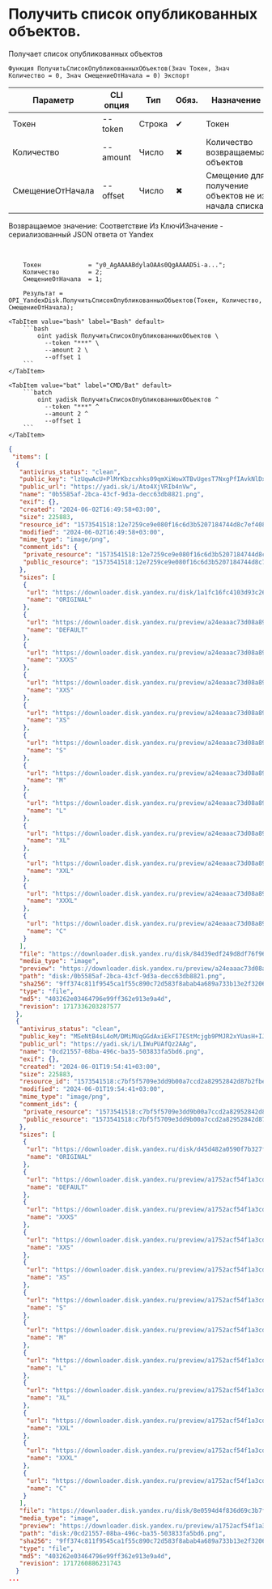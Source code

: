 ﻿---
sidebar_position: 3
---


# Получить список опубликованных объектов.
 Получает список опубликованных объектов



`Функция ПолучитьСписокОпубликованныхОбъектов(Знач Токен, Знач Количество = 0, Знач СмещениеОтНачала = 0) Экспорт`

  | Параметр | CLI опция | Тип | Обяз. | Назначение |
  |-|-|-|-|-|
  | Токен | --token | Строка | &#x2714; | Токен |
  | Количество | --amount | Число | &#x2716; | Количество возвращаемых объектов |
  | СмещениеОтНачала | --offset | Число | &#x2716; | Смещение для получение объектов не из начала списка |

  
  Возвращаемое значение:   Соответствие Из КлючИЗначение - сериализованный JSON ответа от Yandex

<br/>




```bsl title="Пример кода"
    Токен             = "y0_AgAAAABdylaOAAs0QgAAAAD5i-a...";
    Количество        = 2;
    СмещениеОтНачала  = 1;

    Результат = OPI_YandexDisk.ПолучитьСписокОпубликованныхОбъектов(Токен, Количество, СмещениеОтНачала);
```
    

 <Tabs>
  
    <TabItem value="bash" label="Bash" default>
        ```bash
            oint yadisk ПолучитьСписокОпубликованныхОбъектов \
              --token "***" \
              --amount 2 \
              --offset 1
        ```
    </TabItem>
  
    <TabItem value="bat" label="CMD/Bat" default>
        ```batch
            oint yadisk ПолучитьСписокОпубликованныхОбъектов ^
              --token "***" ^
              --amount 2 ^
              --offset 1
        ```
    </TabItem>
</Tabs>


```json title="Результат"
{
 "items": [
  {
   "antivirus_status": "clean",
   "public_key": "lzUqwAcU+PlMrKbzcxhks09qmXiWowXTBvUgesT7NxgPfIAvkNlDx1N5dnN4RI6hq/J6bpmRyOJonT3VoXnDag==",
   "public_url": "https://yadi.sk/i/Ato4XjVRIb4nVw",
   "name": "0b5585af-2bca-43cf-9d3a-decc63db8821.png",
   "exif": {},
   "created": "2024-06-02T16:49:58+03:00",
   "size": 225883,
   "resource_id": "1573541518:12e7259ce9e080f16c6d3b5207184744d8c7ef4084fee37e6f8aa72906003f9f",
   "modified": "2024-06-02T16:49:58+03:00",
   "mime_type": "image/png",
   "comment_ids": {
    "private_resource": "1573541518:12e7259ce9e080f16c6d3b5207184744d8c7ef4084fee37e6f8aa72906003f9f",
    "public_resource": "1573541518:12e7259ce9e080f16c6d3b5207184744d8c7ef4084fee37e6f8aa72906003f9f"
   },
   "sizes": [
    {
     "url": "https://downloader.disk.yandex.ru/disk/1a1fc16fc4103d93c26779ac22b890cd9466a47346ec885c5803da7e30eb0688/6705a6ad/gwThwhLBKYvLhQCNnqAHituHMr72DpUpd6C6-9w911vW8ivir0rElI21oNjVEQFTesbLx_asncX9gQFzcTfYww%3D%3D?uid=1573541518&filename=0b5585af-2bca-43cf-9d3a-decc63db8821.png&disposition=inline&hash=&limit=0&content_type=image%2Fpng&owner_uid=1573541518&fsize=225883&hid=7c41e6147b7dd41ea3cc2d615f42bcb7&media_type=image&tknv=v2&etag=403262e03464796e99ff362e913e9a4d",
     "name": "ORIGINAL"
    },
    {
     "url": "https://downloader.disk.yandex.ru/preview/a24eaaac73d08a894eba2cc6ddee821b76f6d5878e011583921f5f629baa59d6/inf/agGl7FsmrZi_rLwSr_YZE-iLFMsE0Kg4uy9w7SmAoFzz2voeU1keULK7rWnCo1I_pYaH_RrgTTgD4CfIchHW3Q%3D%3D?uid=1573541518&filename=0b5585af-2bca-43cf-9d3a-decc63db8821.png&disposition=inline&hash=&limit=0&content_type=image%2Fpng&owner_uid=1573541518&tknv=v2",
     "name": "DEFAULT"
    },
    {
     "url": "https://downloader.disk.yandex.ru/preview/a24eaaac73d08a894eba2cc6ddee821b76f6d5878e011583921f5f629baa59d6/inf/agGl7FsmrZi_rLwSr_YZE-iLFMsE0Kg4uy9w7SmAoFzz2voeU1keULK7rWnCo1I_pYaH_RrgTTgD4CfIchHW3Q%3D%3D?uid=1573541518&filename=0b5585af-2bca-43cf-9d3a-decc63db8821.png&disposition=inline&hash=&limit=0&content_type=image%2Fpng&owner_uid=1573541518&tknv=v2&size=XXXS&crop=0",
     "name": "XXXS"
    },
    {
     "url": "https://downloader.disk.yandex.ru/preview/a24eaaac73d08a894eba2cc6ddee821b76f6d5878e011583921f5f629baa59d6/inf/agGl7FsmrZi_rLwSr_YZE-iLFMsE0Kg4uy9w7SmAoFzz2voeU1keULK7rWnCo1I_pYaH_RrgTTgD4CfIchHW3Q%3D%3D?uid=1573541518&filename=0b5585af-2bca-43cf-9d3a-decc63db8821.png&disposition=inline&hash=&limit=0&content_type=image%2Fpng&owner_uid=1573541518&tknv=v2&size=XXS&crop=0",
     "name": "XXS"
    },
    {
     "url": "https://downloader.disk.yandex.ru/preview/a24eaaac73d08a894eba2cc6ddee821b76f6d5878e011583921f5f629baa59d6/inf/agGl7FsmrZi_rLwSr_YZE-iLFMsE0Kg4uy9w7SmAoFzz2voeU1keULK7rWnCo1I_pYaH_RrgTTgD4CfIchHW3Q%3D%3D?uid=1573541518&filename=0b5585af-2bca-43cf-9d3a-decc63db8821.png&disposition=inline&hash=&limit=0&content_type=image%2Fpng&owner_uid=1573541518&tknv=v2&size=XS&crop=0",
     "name": "XS"
    },
    {
     "url": "https://downloader.disk.yandex.ru/preview/a24eaaac73d08a894eba2cc6ddee821b76f6d5878e011583921f5f629baa59d6/inf/agGl7FsmrZi_rLwSr_YZE-iLFMsE0Kg4uy9w7SmAoFzz2voeU1keULK7rWnCo1I_pYaH_RrgTTgD4CfIchHW3Q%3D%3D?uid=1573541518&filename=0b5585af-2bca-43cf-9d3a-decc63db8821.png&disposition=inline&hash=&limit=0&content_type=image%2Fpng&owner_uid=1573541518&tknv=v2&size=S&crop=0",
     "name": "S"
    },
    {
     "url": "https://downloader.disk.yandex.ru/preview/a24eaaac73d08a894eba2cc6ddee821b76f6d5878e011583921f5f629baa59d6/inf/agGl7FsmrZi_rLwSr_YZE-iLFMsE0Kg4uy9w7SmAoFzz2voeU1keULK7rWnCo1I_pYaH_RrgTTgD4CfIchHW3Q%3D%3D?uid=1573541518&filename=0b5585af-2bca-43cf-9d3a-decc63db8821.png&disposition=inline&hash=&limit=0&content_type=image%2Fpng&owner_uid=1573541518&tknv=v2&size=M&crop=0",
     "name": "M"
    },
    {
     "url": "https://downloader.disk.yandex.ru/preview/a24eaaac73d08a894eba2cc6ddee821b76f6d5878e011583921f5f629baa59d6/inf/agGl7FsmrZi_rLwSr_YZE-iLFMsE0Kg4uy9w7SmAoFzz2voeU1keULK7rWnCo1I_pYaH_RrgTTgD4CfIchHW3Q%3D%3D?uid=1573541518&filename=0b5585af-2bca-43cf-9d3a-decc63db8821.png&disposition=inline&hash=&limit=0&content_type=image%2Fpng&owner_uid=1573541518&tknv=v2&size=L&crop=0",
     "name": "L"
    },
    {
     "url": "https://downloader.disk.yandex.ru/preview/a24eaaac73d08a894eba2cc6ddee821b76f6d5878e011583921f5f629baa59d6/inf/agGl7FsmrZi_rLwSr_YZE-iLFMsE0Kg4uy9w7SmAoFzz2voeU1keULK7rWnCo1I_pYaH_RrgTTgD4CfIchHW3Q%3D%3D?uid=1573541518&filename=0b5585af-2bca-43cf-9d3a-decc63db8821.png&disposition=inline&hash=&limit=0&content_type=image%2Fpng&owner_uid=1573541518&tknv=v2&size=XL&crop=0",
     "name": "XL"
    },
    {
     "url": "https://downloader.disk.yandex.ru/preview/a24eaaac73d08a894eba2cc6ddee821b76f6d5878e011583921f5f629baa59d6/inf/agGl7FsmrZi_rLwSr_YZE-iLFMsE0Kg4uy9w7SmAoFzz2voeU1keULK7rWnCo1I_pYaH_RrgTTgD4CfIchHW3Q%3D%3D?uid=1573541518&filename=0b5585af-2bca-43cf-9d3a-decc63db8821.png&disposition=inline&hash=&limit=0&content_type=image%2Fpng&owner_uid=1573541518&tknv=v2&size=XXL&crop=0",
     "name": "XXL"
    },
    {
     "url": "https://downloader.disk.yandex.ru/preview/a24eaaac73d08a894eba2cc6ddee821b76f6d5878e011583921f5f629baa59d6/inf/agGl7FsmrZi_rLwSr_YZE-iLFMsE0Kg4uy9w7SmAoFzz2voeU1keULK7rWnCo1I_pYaH_RrgTTgD4CfIchHW3Q%3D%3D?uid=1573541518&filename=0b5585af-2bca-43cf-9d3a-decc63db8821.png&disposition=inline&hash=&limit=0&content_type=image%2Fpng&owner_uid=1573541518&tknv=v2&size=XXXL&crop=0",
     "name": "XXXL"
    },
    {
     "url": "https://downloader.disk.yandex.ru/preview/a24eaaac73d08a894eba2cc6ddee821b76f6d5878e011583921f5f629baa59d6/inf/agGl7FsmrZi_rLwSr_YZE-iLFMsE0Kg4uy9w7SmAoFzz2voeU1keULK7rWnCo1I_pYaH_RrgTTgD4CfIchHW3Q%3D%3D?uid=1573541518&filename=0b5585af-2bca-43cf-9d3a-decc63db8821.png&disposition=inline&hash=&limit=0&content_type=image%2Fpng&owner_uid=1573541518&tknv=v2&size=S&crop=0",
     "name": "C"
    }
   ],
   "file": "https://downloader.disk.yandex.ru/disk/84d39edf249d8df76f966afb50704b11a2173cd053500d72d1a48f5ccfe3c78f/6705a6ad/gwThwhLBKYvLhQCNnqAHituHMr72DpUpd6C6-9w911vW8ivir0rElI21oNjVEQFTesbLx_asncX9gQFzcTfYww%3D%3D?uid=1573541518&filename=0b5585af-2bca-43cf-9d3a-decc63db8821.png&disposition=attachment&hash=&limit=0&content_type=image%2Fpng&owner_uid=1573541518&fsize=225883&hid=7c41e6147b7dd41ea3cc2d615f42bcb7&media_type=image&tknv=v2&etag=403262e03464796e99ff362e913e9a4d",
   "media_type": "image",
   "preview": "https://downloader.disk.yandex.ru/preview/a24eaaac73d08a894eba2cc6ddee821b76f6d5878e011583921f5f629baa59d6/inf/agGl7FsmrZi_rLwSr_YZE-iLFMsE0Kg4uy9w7SmAoFzz2voeU1keULK7rWnCo1I_pYaH_RrgTTgD4CfIchHW3Q%3D%3D?uid=1573541518&filename=0b5585af-2bca-43cf-9d3a-decc63db8821.png&disposition=inline&hash=&limit=0&content_type=image%2Fpng&owner_uid=1573541518&tknv=v2&size=S&crop=0",
   "path": "disk:/0b5585af-2bca-43cf-9d3a-decc63db8821.png",
   "sha256": "9ff374c811f9545ca1f55c890c72d583f8abab4a689a733b13e2f32069fa330a",
   "type": "file",
   "md5": "403262e03464796e99ff362e913e9a4d",
   "revision": 1717336203287577
  },
  {
   "antivirus_status": "clean",
   "public_key": "MSeNtB4sL4oM/DMiMUqGGdAxiEkFI7EStMcjgb9PMJR2xYUasH+IJFEqziFNXjfRq/J6bpmRyOJonT3VoXnDag==",
   "public_url": "https://yadi.sk/i/LIWuPUAfQz2AAg",
   "name": "0cd21557-08ba-496c-ba35-503833fa5bd6.png",
   "exif": {},
   "created": "2024-06-01T19:54:41+03:00",
   "size": 225883,
   "resource_id": "1573541518:c7bf5f5709e3dd9b00a7ccd2a82952842d87b2fbe03994f9e3db437adb801275",
   "modified": "2024-06-01T19:54:41+03:00",
   "mime_type": "image/png",
   "comment_ids": {
    "private_resource": "1573541518:c7bf5f5709e3dd9b00a7ccd2a82952842d87b2fbe03994f9e3db437adb801275",
    "public_resource": "1573541518:c7bf5f5709e3dd9b00a7ccd2a82952842d87b2fbe03994f9e3db437adb801275"
   },
   "sizes": [
    {
     "url": "https://downloader.disk.yandex.ru/disk/d45d482a0590f7b327f0aad9d22ce754cd00ac522a17b4374898b868a461ad26/6705a6ad/gwThwhLBKYvLhQCNnqAHituHMr72DpUpd6C6-9w911vW8ivir0rElI21oNjVEQFTesbLx_asncX9gQFzcTfYww%3D%3D?uid=1573541518&filename=0cd21557-08ba-496c-ba35-503833fa5bd6.png&disposition=inline&hash=&limit=0&content_type=image%2Fpng&owner_uid=1573541518&fsize=225883&hid=7c41e6147b7dd41ea3cc2d615f42bcb7&media_type=image&tknv=v2&etag=403262e03464796e99ff362e913e9a4d",
     "name": "ORIGINAL"
    },
    {
     "url": "https://downloader.disk.yandex.ru/preview/a1752acf54f1a3cdcc545523e57f3b56de1e78d4ab8bbb608152445a2202b043/inf/agGl7FsmrZi_rLwSr_YZE-iLFMsE0Kg4uy9w7SmAoFzz2voeU1keULK7rWnCo1I_pYaH_RrgTTgD4CfIchHW3Q%3D%3D?uid=1573541518&filename=0cd21557-08ba-496c-ba35-503833fa5bd6.png&disposition=inline&hash=&limit=0&content_type=image%2Fpng&owner_uid=1573541518&tknv=v2",
     "name": "DEFAULT"
    },
    {
     "url": "https://downloader.disk.yandex.ru/preview/a1752acf54f1a3cdcc545523e57f3b56de1e78d4ab8bbb608152445a2202b043/inf/agGl7FsmrZi_rLwSr_YZE-iLFMsE0Kg4uy9w7SmAoFzz2voeU1keULK7rWnCo1I_pYaH_RrgTTgD4CfIchHW3Q%3D%3D?uid=1573541518&filename=0cd21557-08ba-496c-ba35-503833fa5bd6.png&disposition=inline&hash=&limit=0&content_type=image%2Fpng&owner_uid=1573541518&tknv=v2&size=XXXS&crop=0",
     "name": "XXXS"
    },
    {
     "url": "https://downloader.disk.yandex.ru/preview/a1752acf54f1a3cdcc545523e57f3b56de1e78d4ab8bbb608152445a2202b043/inf/agGl7FsmrZi_rLwSr_YZE-iLFMsE0Kg4uy9w7SmAoFzz2voeU1keULK7rWnCo1I_pYaH_RrgTTgD4CfIchHW3Q%3D%3D?uid=1573541518&filename=0cd21557-08ba-496c-ba35-503833fa5bd6.png&disposition=inline&hash=&limit=0&content_type=image%2Fpng&owner_uid=1573541518&tknv=v2&size=XXS&crop=0",
     "name": "XXS"
    },
    {
     "url": "https://downloader.disk.yandex.ru/preview/a1752acf54f1a3cdcc545523e57f3b56de1e78d4ab8bbb608152445a2202b043/inf/agGl7FsmrZi_rLwSr_YZE-iLFMsE0Kg4uy9w7SmAoFzz2voeU1keULK7rWnCo1I_pYaH_RrgTTgD4CfIchHW3Q%3D%3D?uid=1573541518&filename=0cd21557-08ba-496c-ba35-503833fa5bd6.png&disposition=inline&hash=&limit=0&content_type=image%2Fpng&owner_uid=1573541518&tknv=v2&size=XS&crop=0",
     "name": "XS"
    },
    {
     "url": "https://downloader.disk.yandex.ru/preview/a1752acf54f1a3cdcc545523e57f3b56de1e78d4ab8bbb608152445a2202b043/inf/agGl7FsmrZi_rLwSr_YZE-iLFMsE0Kg4uy9w7SmAoFzz2voeU1keULK7rWnCo1I_pYaH_RrgTTgD4CfIchHW3Q%3D%3D?uid=1573541518&filename=0cd21557-08ba-496c-ba35-503833fa5bd6.png&disposition=inline&hash=&limit=0&content_type=image%2Fpng&owner_uid=1573541518&tknv=v2&size=S&crop=0",
     "name": "S"
    },
    {
     "url": "https://downloader.disk.yandex.ru/preview/a1752acf54f1a3cdcc545523e57f3b56de1e78d4ab8bbb608152445a2202b043/inf/agGl7FsmrZi_rLwSr_YZE-iLFMsE0Kg4uy9w7SmAoFzz2voeU1keULK7rWnCo1I_pYaH_RrgTTgD4CfIchHW3Q%3D%3D?uid=1573541518&filename=0cd21557-08ba-496c-ba35-503833fa5bd6.png&disposition=inline&hash=&limit=0&content_type=image%2Fpng&owner_uid=1573541518&tknv=v2&size=M&crop=0",
     "name": "M"
    },
    {
     "url": "https://downloader.disk.yandex.ru/preview/a1752acf54f1a3cdcc545523e57f3b56de1e78d4ab8bbb608152445a2202b043/inf/agGl7FsmrZi_rLwSr_YZE-iLFMsE0Kg4uy9w7SmAoFzz2voeU1keULK7rWnCo1I_pYaH_RrgTTgD4CfIchHW3Q%3D%3D?uid=1573541518&filename=0cd21557-08ba-496c-ba35-503833fa5bd6.png&disposition=inline&hash=&limit=0&content_type=image%2Fpng&owner_uid=1573541518&tknv=v2&size=L&crop=0",
     "name": "L"
    },
    {
     "url": "https://downloader.disk.yandex.ru/preview/a1752acf54f1a3cdcc545523e57f3b56de1e78d4ab8bbb608152445a2202b043/inf/agGl7FsmrZi_rLwSr_YZE-iLFMsE0Kg4uy9w7SmAoFzz2voeU1keULK7rWnCo1I_pYaH_RrgTTgD4CfIchHW3Q%3D%3D?uid=1573541518&filename=0cd21557-08ba-496c-ba35-503833fa5bd6.png&disposition=inline&hash=&limit=0&content_type=image%2Fpng&owner_uid=1573541518&tknv=v2&size=XL&crop=0",
     "name": "XL"
    },
    {
     "url": "https://downloader.disk.yandex.ru/preview/a1752acf54f1a3cdcc545523e57f3b56de1e78d4ab8bbb608152445a2202b043/inf/agGl7FsmrZi_rLwSr_YZE-iLFMsE0Kg4uy9w7SmAoFzz2voeU1keULK7rWnCo1I_pYaH_RrgTTgD4CfIchHW3Q%3D%3D?uid=1573541518&filename=0cd21557-08ba-496c-ba35-503833fa5bd6.png&disposition=inline&hash=&limit=0&content_type=image%2Fpng&owner_uid=1573541518&tknv=v2&size=XXL&crop=0",
     "name": "XXL"
    },
    {
     "url": "https://downloader.disk.yandex.ru/preview/a1752acf54f1a3cdcc545523e57f3b56de1e78d4ab8bbb608152445a2202b043/inf/agGl7FsmrZi_rLwSr_YZE-iLFMsE0Kg4uy9w7SmAoFzz2voeU1keULK7rWnCo1I_pYaH_RrgTTgD4CfIchHW3Q%3D%3D?uid=1573541518&filename=0cd21557-08ba-496c-ba35-503833fa5bd6.png&disposition=inline&hash=&limit=0&content_type=image%2Fpng&owner_uid=1573541518&tknv=v2&size=XXXL&crop=0",
     "name": "XXXL"
    },
    {
     "url": "https://downloader.disk.yandex.ru/preview/a1752acf54f1a3cdcc545523e57f3b56de1e78d4ab8bbb608152445a2202b043/inf/agGl7FsmrZi_rLwSr_YZE-iLFMsE0Kg4uy9w7SmAoFzz2voeU1keULK7rWnCo1I_pYaH_RrgTTgD4CfIchHW3Q%3D%3D?uid=1573541518&filename=0cd21557-08ba-496c-ba35-503833fa5bd6.png&disposition=inline&hash=&limit=0&content_type=image%2Fpng&owner_uid=1573541518&tknv=v2&size=S&crop=0",
     "name": "C"
    }
   ],
   "file": "https://downloader.disk.yandex.ru/disk/8e0594d4f836d69c3b7fdde029d263f0c3f5e7efd9cab68db82d579947bc0a3c/6705a6ad/gwThwhLBKYvLhQCNnqAHituHMr72DpUpd6C6-9w911vW8ivir0rElI21oNjVEQFTesbLx_asncX9gQFzcTfYww%3D%3D?uid=1573541518&filename=0cd21557-08ba-496c-ba35-503833fa5bd6.png&disposition=attachment&hash=&limit=0&content_type=image%2Fpng&owner_uid=1573541518&fsize=225883&hid=7c41e6147b7dd41ea3cc2d615f42bcb7&media_type=image&tknv=v2&etag=403262e03464796e99ff362e913e9a4d",
   "media_type": "image",
   "preview": "https://downloader.disk.yandex.ru/preview/a1752acf54f1a3cdcc545523e57f3b56de1e78d4ab8bbb608152445a2202b043/inf/agGl7FsmrZi_rLwSr_YZE-iLFMsE0Kg4uy9w7SmAoFzz2voeU1keULK7rWnCo1I_pYaH_RrgTTgD4CfIchHW3Q%3D%3D?uid=1573541518&filename=0cd21557-08ba-496c-ba35-503833fa5bd6.png&disposition=inline&hash=&limit=0&content_type=image%2Fpng&owner_uid=1573541518&tknv=v2&size=S&crop=0",
   "path": "disk:/0cd21557-08ba-496c-ba35-503833fa5bd6.png",
   "sha256": "9ff374c811f9545ca1f55c890c72d583f8abab4a689a733b13e2f32069fa330a",
   "type": "file",
   "md5": "403262e03464796e99ff362e913e9a4d",
   "revision": 1717260886231743
  }
...
```
